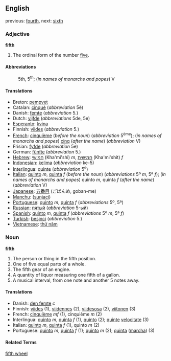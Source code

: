 ==English==

previous: [[fourth]], next: [[sixth]]

===Adjective===
'''fifth'''
# The ordinal form of the number [[five]].

====Abbreviations====
:5th, 5<sup>th</sup>; (''in names of monarchs and popes'') V

====Translations====

*Breton: [[pempvet]]
*Catalan: [[cinquè]] (''abbreviation'' 5è)
*Danish: [[femte]] (''abbreviation'' 5.)
*Dutch: [[vijfde]] (''abbreviations'' 5de, 5e)
*[[Esperanto]]: [[kvina]]
*Finnish: [[viides]] (''abbreviation'' 5.)
*[[French]]: [[cinquième]] (''before the noun'') (''abbreviation'' 5<sup>ème</sup>); (''in names of monarchs and popes'') [[cinq]] (''after the name'') (''abbreviation'' V)
*Frisian: [[fyfde]] (''abbreviation'' 5e)
*German: [[fünfte]] (''abbreviation'' 5.)
*[[Hebrew]]: [[חמישי]] (Kha'mi'shi) ''m'', [[חמישית]] (Kha'mi'shit) ''f''
*[[Indonesian]]: [[kelima]] (''abbreviation'' ke-5)
*[[Interlingua]]: [[quinte]] (''abbreviation'' 5<sup>e</sup>)
*[[Italian]]: [[quinto]] ''m'', [[quinta]] ''f'' (''before the noun'') (''abbreviations'' 5º ''m'', 5ª ''f''); (''in names of monarchs and popes'') quinto ''m'', quinta ''f'' (''after the name'') (''abbreviation'' V)
*[[Japanese]]: [[五番目]] (ごばんめ, goban-me)
*[[Manchu]]: ([[sunjaci]])
*[[Portuguese]]: [[quinto]] ''m'', [[quinta]] ''f'' (''abbreviations'' 5º, 5ª)
*[[Russian]]: [[пятый]] (''abbreviation'' 5-ый)
*[[Spanish]]: [[quinto]] ''m'', [[quinta]] ''f'' (''abbreviations'' 5º ''m'', 5ª ''f'')
*[[Turkish]]: [[beşinci]] (''abbreviation'' 5.)
*[[Vietnamese]]: [[thứ năm]]

===Noun===
'''fifth'''
#The person or thing in the fifth position.
#One of five equal parts of a whole.
#The fifth gear of an engine.
#A quantity of liquor measuring one fifth of a gallon.
#A musical interval, from one note and another 5 notes away.

====Translations====

*Danish: [[den femte]] ''c''
*Finnish: [[viides]] (1), [[viidennes]] (2), [[viidesosa]] (2), [[viitonen]] (3)
*French: [[cinquième]] ''mf'' (1), cinquième ''m'' (2)
*Interlingua: [[quinto]] ''m'', [[quinta]] ''f'' (1), [[quinto]] (2); [[quinte]] [[velocitate]] (3)
*Italian: [[quinto]] ''m'', [[quinta]] ''f'' (1), quinto ''m'' (2)
*Portuguese: [[quinto]] ''m'', [[quinta]] ''f'' (1); [[quinto]] ''m'' (2); [[quinta]] ([[marcha]]) (3)

====Related Terms====
[[fifth wheel]]
